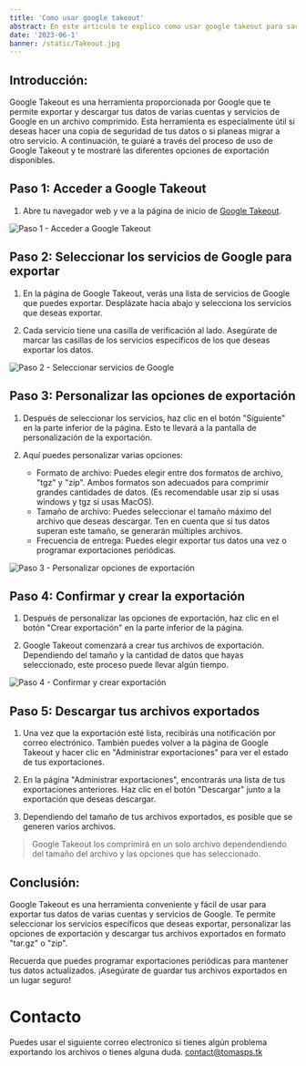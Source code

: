 ```yaml
---
title: 'Como usar google takeout'
abstract: En este articulo te explico como usar google takeout para sacar los archivos de tu cuenta de google
date: '2023-06-1'
banner: /static/Takeout.jpg
---
```


## **Introducción:**

Google Takeout es una herramienta proporcionada por Google que te permite exportar y descargar tus datos de varias cuentas y servicios de Google en un archivo comprimido. Esta herramienta es especialmente útil si deseas hacer una copia de seguridad de tus datos o si planeas migrar a otro servicio. A continuación, te guiaré a través del proceso de uso de Google Takeout y te mostraré las diferentes opciones de exportación disponibles.

## **Paso 1: Acceder a Google Takeout**

1. Abre tu navegador web y ve a la página de inicio de [Google Takeout](https://takeout.google.com/).

![Paso 1 - Acceder a Google Takeout](https://s6.imgcdn.dev/rpPxC.png)

## **Paso 2: Seleccionar los servicios de Google para exportar**

1. En la página de Google Takeout, verás una lista de servicios de Google que puedes exportar. Desplázate hacia abajo y selecciona los servicios que deseas exportar.

2. Cada servicio tiene una casilla de verificación al lado. Asegúrate de marcar las casillas de los servicios específicos de los que deseas exportar los datos.

![Paso 2 - Seleccionar servicios de Google](https://s6.imgcdn.dev/rpTFe.png)

## **Paso 3: Personalizar las opciones de exportación**

1. Después de seleccionar los servicios, haz clic en el botón "Siguiente" en la parte inferior de la página. Esto te llevará a la pantalla de personalización de la exportación.

2. Aquí puedes personalizar varias opciones:
   - Formato de archivo: Puedes elegir entre dos formatos de archivo, "tgz" y "zip". Ambos formatos son adecuados para comprimir grandes cantidades de datos. (Es recomendable usar zip si usas windows y tgz si usas MacOS).
   - Tamaño de archivo: Puedes seleccionar el tamaño máximo del archivo que deseas descargar. Ten en cuenta que si tus datos superan este tamaño, se generarán múltiples archivos.
   - Frecuencia de entrega: Puedes elegir exportar tus datos una vez o programar exportaciones periódicas.

![Paso 3 - Personalizar opciones de exportación](https://s6.imgcdn.dev/rplC0.png)

## **Paso 4: Confirmar y crear la exportación**

1. Después de personalizar las opciones de exportación, haz clic en el botón "Crear exportación" en la parte inferior de la página.

2. Google Takeout comenzará a crear tus archivos de exportación. Dependiendo del tamaño y la cantidad de datos que hayas seleccionado, este proceso puede llevar algún tiempo.

![Paso 4 - Confirmar y crear exportación](https://s6.imgcdn.dev/rpz7M.png)

## **Paso 5: Descargar tus archivos exportados**

1. Una vez que la exportación esté lista, recibirás una notificación por correo electrónico. También puedes volver a la página de Google Takeout y hacer clic en "Administrar exportaciones" para ver el estado de tus exportaciones.

2. En la página "Administrar exportaciones", encontrarás una lista de tus exportaciones anteriores. Haz clic en el botón "Descargar" junto a la exportación que deseas descargar.

3. Dependiendo del tamaño de tus archivos exportados, es posible que se generen varios archivos.

> Google Takeout los comprimirá en un solo archivo dependendiendo del tamaño del archivo y las opciones que has seleccionado.

## **Conclusión:**

Google Takeout es una herramienta conveniente y fácil de usar para exportar tus datos de varias cuentas y servicios de Google. Te permite seleccionar los servicios específicos que deseas exportar, personalizar las opciones de exportación y descargar tus archivos exportados en formato "tar.gz" o "zip".

Recuerda que puedes programar exportaciones periódicas para mantener tus datos actualizados. ¡Asegúrate de guardar tus archivos exportados en un lugar seguro!

# Contacto

Puedes usar el siguiente correo electronico si tienes algún problema exportando los archivos o tienes alguna duda.
[contact@tomasps.tk](mailto:contact@tomasps.tk?subject=Ayuda%20con%20Google%20Takeout)
